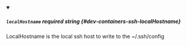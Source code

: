 
<details className="config-field" data-expandable="false" open>
<summary>

##### `localHostname` <span className="config-field-required" data-required="false">required</span> <span className="config-field-type">string</span> <span className="config-field-default"></span> <span className="config-field-enum"></span> {#dev-containers-ssh-localHostname}

LocalHostname is the local ssh host to write to the ~/.ssh/config

</summary>



</details>
